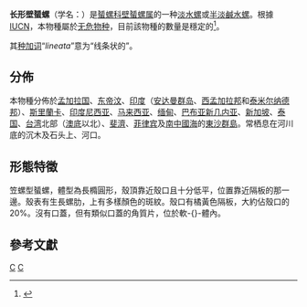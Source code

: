 {{Speciesbox
| status_ref = {{r|iucn}}
| taxon = Septaria lineata
| authority = Lamarck, 1816
| synonyms_ref = {{r|COL}}
| synonyms = 
* ''Navicella clypeolum'' <small>Récluz, 1842</small>
* ''Navicella maculifera'' <small>Mousson, 1848</small>
* ''Navicella reticulata'' <small>Reeve, 1856</small>
* ''Navicella tessellaria'' <small>Lamarck, 1816</small>
* ''Navicella tessellata'' <small>Lamarck, 1822</small>
* ''Septaria tesselata'' <small>Riech, 1937</small>
* ''Septaria tessellata'' <small>Lamarck, 1822</small>
}}

'''长形壁蜑螺'''（学名：''{{lang|la|Septaria lineata}}''）是[[蜑螺科|蜑螺科]][[壁蜑螺属|壁蜑螺属]]的一种[[淡水|淡水]][[螺|螺]]或[[半淡鹹水|半淡鹹水]][[螺|螺]]{{r|shell_225|COL}}。根據[[IUCN|IUCN]]，本物種屬於[[无危物种|无危物种]]{{r|iucn}}，目前該物種的數量是穩定的<ref name="EoL">{{cite web| url=http://eol.org/pages/4934697/overview| title=''Septaria lineata'' (Lamarck, 1816)| publisher=[[网络生命大百科|EoL]]| access-date=2015-06-02| language=en| archive-date=2018-05-21| archive-url=https://web.archive.org/web/20180521044420/http://eol.org/pages/4934697/overview| dead-url=no}}</ref>。

其[[种加词|种加词]]“''lineata''”意为“线条状的”。

==分佈==
本物種分佈於[[孟加拉国|孟加拉国]]{{r|iucn}}、[[东帝汶|东帝汶]]{{r|iucn}}、[[印度|印度]]（[[安达曼群岛|安达曼群岛]]、[[西孟加拉邦|西孟加拉邦]]和[[泰米尔纳德邦|泰米尔纳德邦]]）{{r|iucn}}、[[斯里蘭卡|斯里蘭卡]]{{r|iucn}}、[[印度尼西亚|印度尼西亚]]{{r|iucn|shell_225|shelldoc_720090224018}}、[[马来西亚|马来西亚]]{{r|iucn}}、[[缅甸|缅甸]]{{r|iucn}}、[[巴布亚新几内亚|巴布亚新几内亚]]{{r|iucn}}、[[新加坡|新加坡]]{{r|iucn}}、[[泰国|泰国]]{{r|iucn}}、[[台湾|台湾]]北部（[[澳底|澳底]]以北）{{r|shell_225|shelldoc_100356|shelldoc_320090219045}}、[[斐濟|斐濟]]{{r|iucn}}、[[菲律宾|菲律宾]]{{r|iucn}}及[[南中國海|南中國海]]的[[東沙群島|東沙群島]]{{r|shelldoc_100047|shelldoc_200117|shelldoc_320110119003}}。常栖息在河川底的沉木及石头上、河口{{r|shell_225}}。

==形態特徵==
笠螺型蜑螺，體型為長橢圓形，殼頂靠近殼口且十分低平，位置靠近隔板的那一邊。殼表有生長螺肋，上有多樣顏色的斑紋。殼口有橘黃色隔板，大約佔殼口的20%{{r|shell_225}}。沒有口蓋，但有類似口蓋的角質片，位於軟-{}-體內{{r|shell_225}}。

==參考文獻==
{{reflist |refs=
<ref name="COL">{{cite web | url=http://www.catalogueoflife.org/annual-checklist/2015/details/species/id/fd171abb6e8535aeb143157bc962781d/source/tree | title=''Septaria lineata'' (Lamarck, 1816) | publisher=[[Catalogue_of_Life|Catalogue of Life]]: 2015 Annual Checklist | access-date=2015-06-04 | language=en | archive-date=2019-07-12 | archive-url=https://web.archive.org/web/20190712063545/http://www.catalogueoflife.org/annual-checklist/2015/details/species/id/fd171abb6e8535aeb143157bc962781d/source/tree | dead-url=no }}</ref>
<ref name="iucn">{{IUCN2010 | id=166717| title=Septaria lineata (Lamarck, 1816) |assessment_year=2010 |version=2019-1 | downloaded=2019-07-12 }}</ref>
<ref name="shell_225">{{cite web
 |url=http://shell.sinica.edu.tw/chinese/shellbase_detail.php?science_no=225
 |title=国际贝库：长形壁蜑螺
 |publisher=台湾贝类资料库
 |access-date=2009-08-11
 |language=zh-hant
 |archive-date=2016-03-04
 |archive-url=https://web.archive.org/web/20160304204650/http://shell.sinica.edu.tw/chinese/shellbase_detail.php?science_no=225
 |dead-url=no
 }}</ref>
<ref name="shelldoc_100047">{{shelldoc_100047}}</ref>
<ref name="shelldoc_100356">{{shelldoc_100356}}</ref>
<ref name="shelldoc_200117">{{shelldoc_200117}}</ref>
<ref name="shelldoc_320090219045">{{shelldoc_320090219045}}</ref>
<ref name="shelldoc_320110119003">{{shelldoc_320110119003}}</ref>
<ref name="shelldoc_720090224018">{{shelldoc_720090224018}}</ref>
}}

{{commonscat|Septaria lineata}}
{{Taxonbar}}

[[Category:壁蜑螺属|C]]
[[Category:1816年描述的动物|C]]
